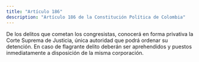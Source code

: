 ```yaml
---
title: "Artículo 186"
description: "Artículo 186 de la Constitución Política de Colombia"
---
```


De los delitos que cometan los congresistas, conocerá en forma privativa la Corte Suprema de Justicia, única autoridad que podrá ordenar su detención. En caso de flagrante delito deberán ser aprehendidos y puestos inmediatamente a disposición de la misma corporación.
